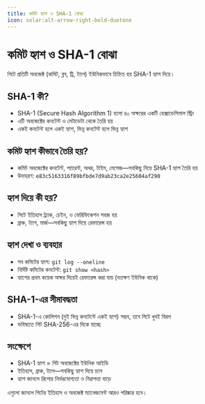 ```yaml
---
title: কমিট হ্যাশ ও SHA-1 বোঝা
icon: solar:alt-arrow-right-bold-duotone
---
```


# কমিট হ্যাশ ও SHA-1 বোঝা

গিটে প্রতিটি অবজেক্ট (কমিট, ব্লব, ট্রি, ট্যাগ) ইউনিকভাবে চিহ্নিত হয় SHA-1 হ্যাশ দিয়ে।

## SHA-1 কী?
- SHA-1 (Secure Hash Algorithm 1) হলো ৪০ অক্ষরের একটি হেক্সাডেসিমাল স্ট্রিং
- এটি অবজেক্টের কনটেন্ট ও মেটাডেটা থেকে তৈরি হয়
- একই কনটেন্ট হলে একই হ্যাশ, ভিন্ন কনটেন্ট হলে ভিন্ন হ্যাশ

## কমিট হ্যাশ কীভাবে তৈরি হয়?
- কমিট অবজেক্টের কনটেন্ট, প্যারেন্ট, অথর, টাইম, মেসেজ—সবকিছু নিয়ে SHA-1 হ্যাশ তৈরি হয়
- উদাহরণ: `e83c5163316f89bfbde7d9ab23ca2e25604af290`

## হ্যাশ দিয়ে কী হয়?
- গিটে ইতিহাস ট্র্যাক, চেইন, ও ভেরিফিকেশন সহজ হয়
- ব্রাঞ্চ, ট্যাগ, মার্জ—সবকিছু হ্যাশ দিয়ে রেফারেন্স হয়

## হ্যাশ দেখা ও ব্যবহার
- সব কমিটের হ্যাশ: `git log --oneline`
- নির্দিষ্ট কমিটের কনটেন্ট: `git show <hash>`
- হ্যাশের প্রথম কয়েক অক্ষর দিয়েই রেফারেন্স করা যায় (যতক্ষণ ইউনিক থাকে)

## SHA-1-এর সীমাবদ্ধতা
- SHA-1-এ কোলিশন (দুই ভিন্ন কনটেন্টে একই হ্যাশ) সম্ভব, তবে গিটে খুবই বিরল
- ভবিষ্যতে গিট SHA-256-এর দিকে যাচ্ছে

## সংক্ষেপে
- SHA-1 হ্যাশ = গিট অবজেক্টের ইউনিক আইডি
- ইতিহাস, ব্রাঞ্চ, ট্যাগ—সবকিছু হ্যাশ দিয়ে চলে
- হ্যাশ জানলে রিপোর নির্ভরযোগ্যতা ও নিরাপত্তা বাড়ে

এগুলো জানলে গিটের ইতিহাস ও অবজেক্ট ম্যানেজমেন্ট আরও পরিষ্কার হবে।
